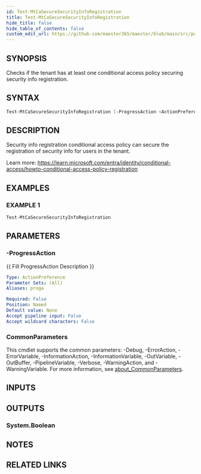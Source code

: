 ```yaml
---
id: Test-MtCaSecureSecurityInfoRegistration
title: Test-MtCaSecureSecurityInfoRegistration
hide_title: false
hide_table_of_contents: false
custom_edit_url: https://github.com/maester365/maester/blob/main/src/public/Test-MtCaSecureSecurityInfoRegistration.ps1
---
```


## SYNOPSIS

Checks if the tenant has at least one conditional access policy securing security info registration.

## SYNTAX

```powershell
Test-MtCaSecureSecurityInfoRegistration [-ProgressAction <ActionPreference>] [<CommonParameters>]
```

## DESCRIPTION

Security info registration conditional access policy can secure the registration of security info for users in the tenant.

Learn more:
https://learn.microsoft.com/entra/identity/conditional-access/howto-conditional-access-policy-registration

## EXAMPLES

### EXAMPLE 1

```powershell
Test-MtCaSecureSecurityInfoRegistration
```

## PARAMETERS

### -ProgressAction

\{\{ Fill ProgressAction Description \}\}

```yaml
Type: ActionPreference
Parameter Sets: (All)
Aliases: proga

Required: False
Position: Named
Default value: None
Accept pipeline input: False
Accept wildcard characters: False
```

### CommonParameters

This cmdlet supports the common parameters: -Debug, -ErrorAction, -ErrorVariable, -InformationAction, -InformationVariable, -OutVariable, -OutBuffer, -PipelineVariable, -Verbose, -WarningAction, and -WarningVariable. For more information, see [about_CommonParameters](http://go.microsoft.com/fwlink/?LinkID=113216).

## INPUTS

## OUTPUTS

### System.Boolean

## NOTES

## RELATED LINKS
